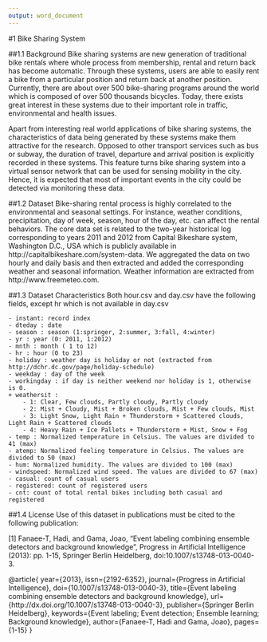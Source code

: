 ---
output: word_document
---
#1 Bike Sharing System

##1.1 Background
Bike sharing systems are new generation of traditional bike rentals where whole process from membership, rental and return back has become automatic. Through these systems, users are able to easily rent a bike from a particular position and return back at another position. Currently, there are about over 500 bike-sharing programs around the world which is composed of over 500 thousands bicycles. Today, there exists great interest in these systems due to their important role in traffic, environmental and health issues. 

Apart from interesting real world applications of bike sharing systems, the characteristics of data being generated by these systems make them attractive for the research. Opposed to other transport services such as bus or subway, the duration of travel, departure and arrival position is explicitly recorded in these systems. This feature turns bike sharing system into a virtual sensor network that can be used for sensing mobility in the city. Hence, it is expected that most of important events in the city could be detected via monitoring these data.

##1.2 Dataset
Bike-sharing rental process is highly correlated to the environmental and seasonal settings. For instance, weather conditions, precipitation, day of week, season, hour of the day, etc. can affect the rental behaviors. The core data set is related to the two-year historical log corresponding to years 2011 and 2012 from Capital Bikeshare system, Washington D.C., USA which is publicly available in http://capitalbikeshare.com/system-data. We aggregated the data on two hourly and daily basis and then extracted and added the corresponding weather and seasonal information. Weather information are extracted from http://www.freemeteo.com. 

##1.3 Dataset Characteristics
Both hour.csv and day.csv have the following fields, except hr which is not available in day.csv
	
	- instant: record index
	- dteday : date
	- season : season (1:springer, 2:summer, 3:fall, 4:winter)
	- yr : year (0: 2011, 1:2012)
	- mnth : month ( 1 to 12)
	- hr : hour (0 to 23)
	- holiday : weather day is holiday or not (extracted from http://dchr.dc.gov/page/holiday-schedule)
	- weekday : day of the week
	- workingday : if day is neither weekend nor holiday is 1, otherwise is 0.
	+ weathersit : 
		- 1: Clear, Few clouds, Partly cloudy, Partly cloudy
		- 2: Mist + Cloudy, Mist + Broken clouds, Mist + Few clouds, Mist
		- 3: Light Snow, Light Rain + Thunderstorm + Scattered clouds, Light Rain + Scattered clouds
		- 4: Heavy Rain + Ice Pallets + Thunderstorm + Mist, Snow + Fog
	- temp : Normalized temperature in Celsius. The values are divided to 41 (max)
	- atemp: Normalized feeling temperature in Celsius. The values are divided to 50 (max)
	- hum: Normalized humidity. The values are divided to 100 (max)
	- windspeed: Normalized wind speed. The values are divided to 67 (max)
	- casual: count of casual users
	- registered: count of registered users
	- cnt: count of total rental bikes including both casual and registered

##1.4 License
Use of this dataset in publications must be cited to the following publication:

[1] Fanaee-T, Hadi, and Gama, Joao, "Event labeling combining ensemble detectors and background knowledge", Progress in Artificial Intelligence (2013): pp. 1-15, Springer Berlin Heidelberg, doi:10.1007/s13748-013-0040-3.

@article{
	year={2013},
	issn={2192-6352},
	journal={Progress in Artificial Intelligence},
	doi={10.1007/s13748-013-0040-3},
	title={Event labeling combining ensemble detectors and background knowledge},
	url={http://dx.doi.org/10.1007/s13748-013-0040-3},
	publisher={Springer Berlin Heidelberg},
	keywords={Event labeling; Event detection; Ensemble learning; Background knowledge},
	author={Fanaee-T, Hadi and Gama, Joao},
	pages={1-15}
}
